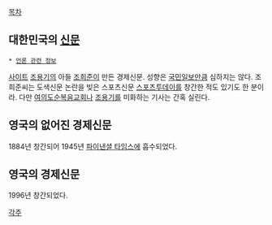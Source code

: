 [[목차]]
== 대한민국의 [[신문]] ==
 * [[언론 관련 정보]]

[http://www.fnnews.com/ 사이트]
[[조용기]]의 아들 [[조희준]]이 만든 경제신문. 성향은 [[국민일보]]만큼 심하지는 않다. 조희준씨는 도색신문 논란을 빚은 스포츠신문 [[스포츠투데이]]를 창간한 적도 있기도 한 분이라. 다만 [[여의도순복음교회]]나 [[조용기]]를 미화하는 기사는 간혹 실린다.

== 영국의 없어진 경제신문 ==
1884년 창간되어 1945년 [[파이낸셜 타임스]]에 흡수되었다.

== 영국의 경제신문 ==
1996년 창간되었다.

[[각주]]
